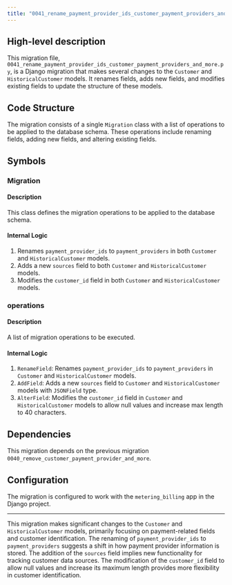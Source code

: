 ```yaml
---
title: "0041_rename_payment_provider_ids_customer_payment_providers_and_more.py"
---
```


## High-level description
This migration file, `0041_rename_payment_provider_ids_customer_payment_providers_and_more.py`, is a Django migration that makes several changes to the `Customer` and `HistoricalCustomer` models. It renames fields, adds new fields, and modifies existing fields to update the structure of these models.

## Code Structure
The migration consists of a single `Migration` class with a list of operations to be applied to the database schema. These operations include renaming fields, adding new fields, and altering existing fields.

## Symbols

### Migration
#### Description
This class defines the migration operations to be applied to the database schema.

#### Internal Logic
1. Renames `payment_provider_ids` to `payment_providers` in both `Customer` and `HistoricalCustomer` models.
2. Adds a new `sources` field to both `Customer` and `HistoricalCustomer` models.
3. Modifies the `customer_id` field in both `Customer` and `HistoricalCustomer` models.

### operations
#### Description
A list of migration operations to be executed.

#### Internal Logic
1. `RenameField`: Renames `payment_provider_ids` to `payment_providers` in `Customer` and `HistoricalCustomer` models.
2. `AddField`: Adds a new `sources` field to `Customer` and `HistoricalCustomer` models with `JSONField` type.
3. `AlterField`: Modifies the `customer_id` field in `Customer` and `HistoricalCustomer` models to allow null values and increase max length to 40 characters.

## Dependencies
This migration depends on the previous migration `0040_remove_customer_payment_provider_and_more`.

## Configuration
The migration is configured to work with the `metering_billing` app in the Django project.

___

This migration makes significant changes to the `Customer` and `HistoricalCustomer` models, primarily focusing on payment-related fields and customer identification. The renaming of `payment_provider_ids` to `payment_providers` suggests a shift in how payment provider information is stored. The addition of the `sources` field implies new functionality for tracking customer data sources. The modification of the `customer_id` field to allow null values and increase its maximum length provides more flexibility in customer identification.